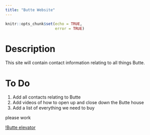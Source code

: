 ```yaml
---
title: "Butte Website"
---
```


```r
knitr::opts_chunk$set(echo = TRUE,
                      error = TRUE)
```

# Description

This site will contain contact information relating to all things Butte.


# To Do

1. Add all contacts relating to Butte
1. Add videos of how to open up and close down the Butte house
1. Add a list of everything we need to buy 

please work

[!Butte elevator](Images/elevator.png)
